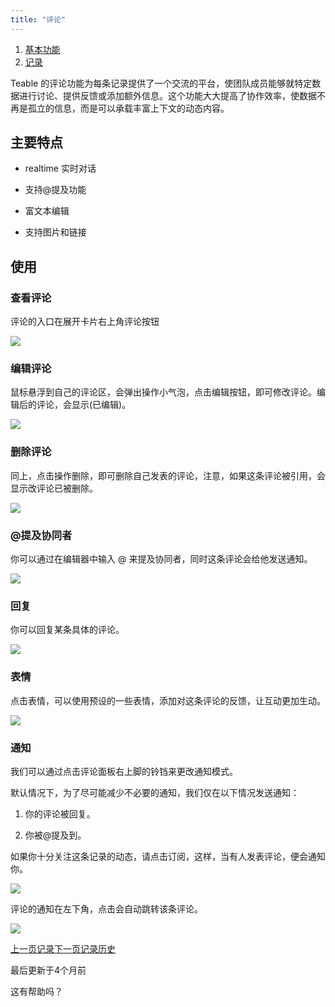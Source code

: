 ```yaml
---
title: "评论"
---
```


1. [基本功能](/ji-ben-gong-neng)
2. [记录](/ji-ben-gong-neng/ji-lu)

Teable 的评论功能为每条记录提供了一个交流的平台，使团队成员能够就特定数据进行讨论、提供反馈或添加额外信息。这个功能大大提高了协作效率，使数据不再是孤立的信息，而是可以承载丰富上下文的动态内容。

## 主要特点

* realtime 实时对话

* 支持@提及功能

* 富文本编辑

* 支持图片和链接

## 使用

### 查看评论

评论的入口在展开卡片右上角评论按钮

![](/images/ji-ben-gong-neng/ji-lu/0568186abb541c03.png)

### 编辑评论

鼠标悬浮到自己的评论区，会弹出操作小气泡，点击编辑按钮，即可修改评论。编辑后的评论，会显示(已编辑)。

![](/images/ji-ben-gong-neng/ji-lu/09280e87f37444da.png)

### 删除评论

同上，点击操作删除，即可删除自己发表的评论，注意，如果这条评论被引用，会显示改评论已被删除。

![](/images/ji-ben-gong-neng/ji-lu/e7240cacdc090d6a.png)

### @提及协同者

你可以通过在编辑器中输入 @ 来提及协同者，同时这条评论会给他发送通知。

![](/images/ji-ben-gong-neng/ji-lu/e5e2559495368c6b.png)

### 回复

你可以回复某条具体的评论。

![](/images/ji-ben-gong-neng/ji-lu/3c973bc6ffedcca9.png)

### 表情

点击表情，可以使用预设的一些表情，添加对这条评论的反馈，让互动更加生动。

![](/images/ji-ben-gong-neng/ji-lu/fcc8b88d89dcdb4b.png)

### 通知

我们可以通过点击评论面板右上脚的铃铛来更改通知模式。

默认情况下，为了尽可能减少不必要的通知，我们仅在以下情况发送通知：

1. 你的评论被回复。

2. 你被@提及到。

如果你十分关注这条记录的动态，请点击订阅，这样，当有人发表评论，便会通知你。

![](/images/ji-ben-gong-neng/ji-lu/8bf83527607c6d60.png)

评论的通知在左下角，点击会自动跳转该条评论。

![](/images/ji-ben-gong-neng/ji-lu/56c455a91ca5ddc8.png)

[上一页记录](/ji-ben-gong-neng/ji-lu)[下一页记录历史](/ji-ben-gong-neng/ji-lu/ji-lu-li-shi)

最后更新于4个月前

这有帮助吗？
